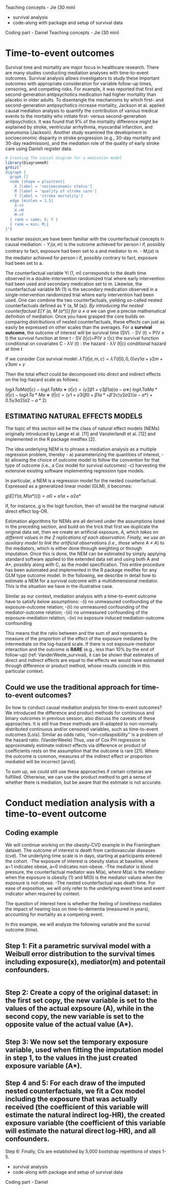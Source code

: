 Teaching concepts - Jie (30 min)

- survival analysis
- code-along with package and setup of survival data

Coding part - Daniel
Teaching concepts - Jie (30 min)

# Time-to-event outcomes
Survival time and mortality are major focus in healthcare research. There are many studies conducting mediation analyses with time-to-event outcomes. Survival analysis allows investigators to study these important outcomes with appropriate consideration for variable follow-up times, censoring, and competing risks. For example, it was reported that first and second-generation antipsychotics medication had higher mortality than placebo in older adults. To disentangle the mechanisms by which first- and second-generation antipsychotics increase mortality, Jackson et al. applied causal mediation analysis to quantify the contribution of various medical events to the mortality who initiate first- versus second-generation antipsychotics. It was found that 9% of the mortality difference might be explained by stroke, ventricular arrhythmia, myocardial infarction, and pneumonia (Jackson). Another study examined the development in socioeconomic disparity in stroke progression (e.g., 30-day mortality and 30-day readmission), and the mediation role of the quality of early stroke care using Danish register data. 



```r
# Creating The causal diagram for a mediation model
library(DiagrammeR)
grViz("
digraph {
  graph []
  node [shape = plaintext]
    X [label = 'socioeconomic status']
    M [label = 'quality of stroke care']
    Y [label = 'stroke mortality']
  edge [minlen = 1.5]
    X->Y 
    X->M 
    M->Y 
  { rank = same; X; Y }
  { rank = min; M;}
}")
```

In earlier session,we have been familiar with the counterfactual concepts in causal mediation: - $Y_i(a, m)$ is the outcome achieved for person i if, possibly contrary to fact, exposure had been set to a and mediator to m.
- $M_i(a)$ is the mediator achieved for person i if, possibly contrary to fact, exposure had been set to a.

The counterfactual variable Yi (1, m) corresponds to the death time observed in a double-intervention randomized trial where early intervention had been used and secondary medication set to m. Likewise, the counterfactual variable Mi (1) is the secondary medication observed in a single-intervention randomized trial where early intervention had been used. One can combine the two counterfactuals, yielding so-called nested counterfactuals defined as Y (a, M (a*)). 
By introducing the nested counterfactual E[Y (a, M (a*))] for a ≠ a* we can give a precise mathematical definition of mediation. Once you have grasped the core builds on comparing distributions of nested counterfactuals, these effects can just as easily be expressed on other scales than the averages. 
For a **survival outcome**, the outcome of interest will be survival time (SV). 
- SV (t) = P(V ≥ t) the survival function at time t
- SV (t|c)=P(V ≥ t|c) the survival function conditional on covariates C
- λV (t) : the hazard 
- λV (t|c) conditional hazard at time t

If we consider Cox survival model: 
$λT (t | a, m, c) = λT (t | 0, 0, 0)eγ1a+γ2m+γ3am+γ$

Then the total effect could be decomposed into direct and indirect effects on the log-hazard scale as follows:

$log{λTaMa(t|c)}− log{λTaMa∗(t|c)}= (γ2β1 + γ3β1a)(a − a∗)$
$log{λTaMa*(t|c)}− log{λTa*Ma∗(t|c)} = {(γ1+γ3(β0+β1a*+β'2c)γ2σ2)}(a-a*)+0.5γ3σ2(a2-a*2)$


## ESTIMATING NATURAL EFFECTS MODELS
The topic of this section will be the class of natural effect models (NEMs) originally introduced by Lange et al. [11] and Vansterlandt et al. [12] and implemented in the R package medflex [2].

The idea underlying NEM is to phrase a mediation analysis as a multiple regression problem, thereby 
- a) parameterizing the quantities of interest, 
- b) allowing the choice of outcome model to follow the convention for that type of outcome (i.e., a Cox model for survival outcomes)
-c) harvesting the extensive existing software implementing regression type models. 

In particular, a NEM is a regression model for the nested counterfactual. Expressed as a generalized linear model (GLM), it becomes:

$g(E[Y (a,  M (a*))]) = α0  +  α1a  +  α2a*$

If, for instance, g is the logit function, then α1 would be the marginal natural direct effect log-OR.

Estimation algorithms for NEMs are all derived under the assumptions listed in the preceding section, and build on the trick that first we duplicate the original data set, then we create an artificial exposure, A*, which takes on different values in the 2 replications of each observation. Finally, we use an auxiliary model to link the artificial observations (i.e., those where A ≠ A*) to the mediators, which is either done through weighting or through imputation. Once this is done, the NEM can be estimated by simply applying standard software applied to the extended data set and using both A and A*, possibly along with C, as the model specification. This entire procedure has been automated and implemented in the R package medflex for any GLM type outcome model. In the following, we describe in detail how to estimate a NEM for a survival outcome with a multidimensional mediator. This is the situation we have in the illustrative case.


Similar as our context, mediation analysis with a time-to-event outcome have to satisfy below assumptions:
-(i) no unmeasured confounding of the exposure-outcome relation;
-(ii) no unmeasured confounding of the mediator-outcome relation;
-(iii) no unmeasured confounding of the exposure-mediation relation;
-(iv) no exposure induced mediation-outcome confounding 


This means that the ratio between and the sum of and represents a measure of
the proportion of the effect of the exposure mediated by the intermediate on
the log-hazard scale. 
If there is not exposure-mediator interaction and the outcome is **RARE** (e.g., less than 10% by the end of follow-up) (ref: VanderWeele_survival), it can
be shown that estimates of direct and indirect effects are equal to the effects
we would have estimated through difference or product method, whose results
coincide in this particular context.


::: callout-note
# Could we use the traditional approach for time-to-event outcomes?
So how to conduct causal mediation analysis for time-to-event outcomes? We introduced the difference and product methods for continuous and binary outcomes in previous session, also discuss the caveats of these approaches. It is still true these methods are ill-adapted to non-normally distributed continuous and/or censored variables, such as time-to-event outcomes [Lois]. Similar as odds ratio, ''non-collaspsibility'' is a problem of the hazard ratio. (VanderWeele) Thus, use of Cox PH regression to approximately estimate indirect effects via difference or product of coefficients rests on the assumption that the outcome is rare [21]. Where the outcome is common, measures of the indirect effect or proportion mediated will be incorrect [arvid]. 

To sum up, we could still use these approaches if certain criterias are fulfilled. Otherwise, we can use the product method to get a sense of whether there is mediation, but be aware that the estimate is not accurate. 
:::


# Conduct mediation analysis with a time-to-event outcome
## Coding example 
::: callout-note
We will continue working on the obesity-CVD example in the Framingham dataset. The outcome of interest is death from cardiovascular diseases (cvd). The underlying time scale is in days, starting at participants entered the cohort. 
-The exposure of interest is obesity status at baseline, where a=1 indicates obese, a=0 indicates non-obese. 
-The mediator is blood pressure, the counterfactual mediator was M(a), where M(a) is the mediator when the exposure is obesity (1) and M(0) is the mediator values when the exposure is not-obese. 
-The nested counterfactual was death time. 
For ease of exposition, we will only refer to the underlying event time and event indicator when required by context.
:::


The question of interest here is whether the feeling of loneliness mediates the impact of hearing loss on time-to-dementia (measured in years), accounting for mortality as a competing event.

In this example, we will analyze the following variable and the survial outcome (time). 

## Step 1: Fit a parametric survival model with a Weibull error distribution to the survival times including exposure(x), mediator(m) and potentail confounders. 
```r

```


## Step 2: Create a copy of the original dataset: in the first set copy, the new variable is set to the values of the actual expsoure (A), while in the second copy, the new variable is set to the opposite value of the actual value (A*). 


## Step 3: We now set the temporary exposure variable, used when fitting the imputation model in step 1, to the values in the just created exposure variable (A*).


## Step 4 and 5: For each draw of the imputed nested counterfactuals, we fit a Cox model including the exposure that was actually received (the coefficient of this variable will estimate the natural indirect log-HR), the created exposure variable (the coefficient of this variable will estimate the natural direct log-HR), and all confounders. 



Step 6: Finally, CIs are established by 5,000 bootstrap repetitions of steps 1-5. 


- survival analysis
- code-along with package and setup of survival data

Coding part - Daniel
